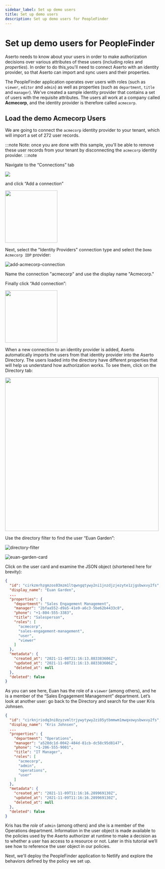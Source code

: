 ```yaml
---
sidebar_label: Set up demo users
title: Set up demo users
description: Set up demo users for PeopleFinder
---
```


# Set up demo users for PeopleFinder

Aserto needs to know about your users in order to make authorization decisions over
various attributes of these users (including _roles_ and _properties_). In order to do this,you'll need to connect Aserto with an identity provider, so that Aserto can import and sync users and their properties.

The PeopleFinder application operates over users with roles (such as `viewer`, `editor` and `admin`) as well as properties (such as `department`, `title` and `manager`). We've created a sample identity provider that contains a set of users with the requisite attributes. The users all work at a company called **Acmecorp**, and the identity provider is therefore called `acmecorp`.

## Load the demo Acmecorp Users

We are going to connect the `acmecorp` identity provider to your tenant, which will import a set of 272 user records.

:::note
Note: once you are done with this sample, you'll be able to remove these user
records from your tenant by disconnecting the `acmecorp` identity provider.
:::note

Navigate to the “Connections” tab

<img src="/connections-tab.png" />

and click “Add a connection”

<img
  src="/getting-started/add-a-connection-button.png"
  width="170px"
/>

Next, select the "Identity Providers" connection type and select the `Demo Acmecorp IDP` provider:

![add-acmecorp-connection](/add-acmecorp-connection.png)

Name the connection "acmecorp" and use the display name "Acmecorp."

Finally click “Add connection”:

<img src="/getting-started/add-connection-button.png" width="170px" />

When a new connection to an identity provider is added, Aserto automatically imports the users from that identity provider into the Aserto Directory. The users loaded into the directory have different properties that will help us understand how authorization works. To see them, click on the Directory tab:

<img src="/directory-tab.png" width="500px" />

Use the directory filter to find the user “Euan Garden”:

![directory-filter](/getting-started/directory-filter.png)

![euan-garden-card](/getting-started/euan-garden-card.png)

Click on the user card and examine the JSON object (shortened here for brevity):

```json
{
  "id": "cirkzmrhzgmzos03mzm1ltqwngqtywy2ni1jnzdjzjezyte1zjgsbwxvy2fs",
  "display_name": "Euan Garden",
  ...
  "properties": {
    "department": "Sales Engagement Management",
    "manager": "2bfaa552-d9a5-41e9-a6c3-5be62b4433c8",
    "phone": "+1-804-555-3383",
    "title": "Salesperson",
    "roles": [
      "acmecorp",
      "sales-engagement-management",
      "user",
      "viewer"
    ]
  },
  "metadata": {
    "created_at": "2021-11-08T21:16:13.883383606Z",
    "updated_at": "2021-11-08T21:16:13.883383606Z",
    "deleted_at": null
  },
  "deleted": false
}
```

As you can see here, Euan has the role of a `viewer` (among others), and he is a member of the “Sales Engagement Management” department. Let’s look at another user: go back to the Directory and search for the user Kris Johnsen.

```json
{
  "id": "cirknjriodq3ni0zyzvmltrjywytywy2zi05ytbmmwm1mwqxowysbwxvy2fs",
  "display_name": "Kris Johnsen",
  ...
  "properties": {
    "department": "Operations",
    "manager": "a528dc1d-0042-484d-81cb-dc58c95d8147",
    "phone": "+1-206-555-9001",
    "title": "IT Manager",
    "roles": [
      "acmecorp",
      "admin",
      "operations",
      "user"
    ]
  },
  "metadata": {
    "created_at": "2021-11-09T11:16:16.289969130Z",
    "updated_at": "2021-11-09T11:16:16.289969130Z",
    "deleted_at": null
  },
  "deleted": false
}
```

Kris has the _role_ of `admin` (among others) and she is a member of the Operations department. Information in the user object is made available to the policies used by the Aserto authorizer at runtime to make a decision as to whether a user has access to a resource or not. Later in this tutorial we’ll see how to reference the user object in our policies.

Next, we'll deploy the PeopleFinder application to Netlify and explore the behaviors defined by the policy we set up.
